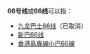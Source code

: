 {{线路名消歧义}}
'''66号线'''或'''66线'''可以指：
* [[九龙巴士66线|九龙巴士66线]]（已取消）
* [[新巴66线|新巴66线]]
* [[香港島專線小巴66線|香港島專線小巴66線]]

{{disambig|cat=四字路线名消歧义}}